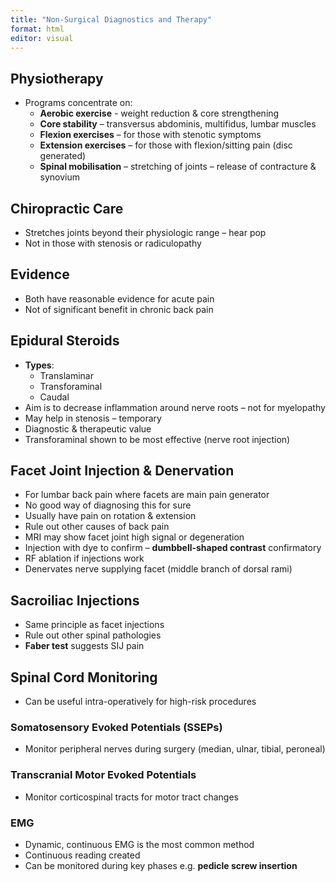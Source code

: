 ```yaml
---
title: "Non-Surgical Diagnostics and Therapy"
format: html
editor: visual
---
```


## Physiotherapy
- Programs concentrate on:
  - **Aerobic exercise** - weight reduction & core strengthening
  - **Core stability** – transversus abdominis, multifidus, lumbar muscles
  - **Flexion exercises** – for those with stenotic symptoms
  - **Extension exercises** – for those with flexion/sitting pain (disc generated)
  - **Spinal mobilisation** – stretching of joints – release of contracture & synovium

## Chiropractic Care
- Stretches joints beyond their physiologic range – hear pop
- Not in those with stenosis or radiculopathy

## Evidence
- Both have reasonable evidence for acute pain
- Not of significant benefit in chronic back pain

## Epidural Steroids
- **Types**:
  - Translaminar
  - Transforaminal
  - Caudal
- Aim is to decrease inflammation around nerve roots – not for myelopathy
- May help in stenosis – temporary
- Diagnostic & therapeutic value
- Transforaminal shown to be most effective (nerve root injection)

## Facet Joint Injection & Denervation
- For lumbar back pain where facets are main pain generator
- No good way of diagnosing this for sure
- Usually have pain on rotation & extension
- Rule out other causes of back pain
- MRI may show facet joint high signal or degeneration
- Injection with dye to confirm – **dumbbell-shaped contrast** confirmatory
- RF ablation if injections work
- Denervates nerve supplying facet (middle branch of dorsal rami)

## Sacroiliac Injections
- Same principle as facet injections
- Rule out other spinal pathologies
- **Faber test** suggests SIJ pain

## Spinal Cord Monitoring
- Can be useful intra-operatively for high-risk procedures

### Somatosensory Evoked Potentials (SSEPs)
- Monitor peripheral nerves during surgery (median, ulnar, tibial, peroneal)

### Transcranial Motor Evoked Potentials
- Monitor corticospinal tracts for motor tract changes

### EMG
- Dynamic, continuous EMG is the most common method
- Continuous reading created
- Can be monitored during key phases e.g. **pedicle screw insertion**
